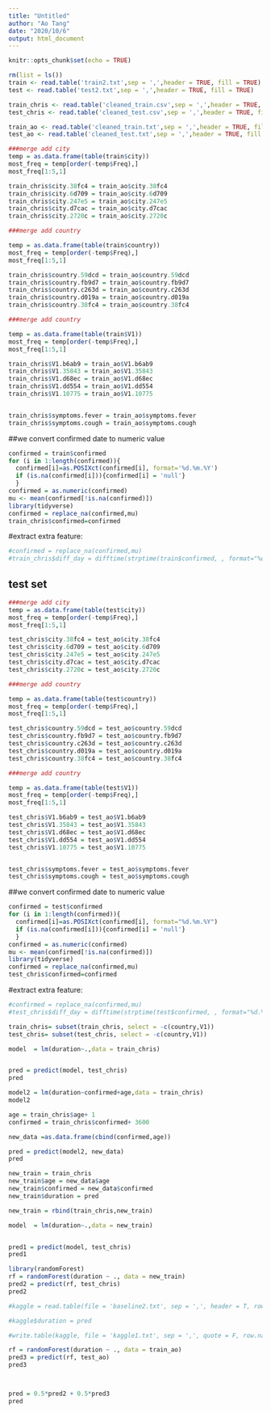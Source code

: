 ---
title: "Untitled"
author: "Ao Tang"
date: "2020/10/6"
output: html_document
---

```{r setup, include=FALSE}
knitr::opts_chunk$set(echo = TRUE)
```

```{r}
rm(list = ls())
train <- read.table('train2.txt',sep = ',',header = TRUE, fill = TRUE)
test <- read.table('test2.txt',sep = ',',header = TRUE, fill = TRUE)

train_chris <- read.table('cleaned_train.csv',sep = ',',header = TRUE, fill = TRUE)
test_chris <- read.table('cleaned_test.csv',sep = ',',header = TRUE, fill = TRUE)

train_ao <- read.table('cleaned_train.txt',sep = ',',header = TRUE, fill = TRUE)
test_ao <- read.table('cleaned_test.txt',sep = ',',header = TRUE, fill = TRUE)
```


```{r}
###merge add city 
temp = as.data.frame(table(train$city))
most_freq = temp[order(-temp$Freq),]
most_freq[1:5,1]

train_chris$city.38fc4 = train_ao$city.38fc4
train_chris$city.6d709 = train_ao$city.6d709
train_chris$city.247e5 = train_ao$city.247e5
train_chris$city.d7cac = train_ao$city.d7cac
train_chris$city.2720c = train_ao$city.2720c
```
```{r}
###merge add country

temp = as.data.frame(table(train$country))
most_freq = temp[order(-temp$Freq),]
most_freq[1:5,1]

train_chris$country.59dcd = train_ao$country.59dcd
train_chris$country.fb9d7 = train_ao$country.fb9d7
train_chris$country.c263d = train_ao$country.c263d
train_chris$country.d019a = train_ao$country.d019a
train_chris$country.38fc4 = train_ao$country.38fc4
```


```{r}
###merge add country

temp = as.data.frame(table(train$V1))
most_freq = temp[order(-temp$Freq),]
most_freq[1:5,1]

train_chris$V1.b6ab9 = train_ao$V1.b6ab9
train_chris$V1.35843 = train_ao$V1.35843
train_chris$V1.d68ec = train_ao$V1.d68ec
train_chris$V1.dd554 = train_ao$V1.dd554
train_chris$V1.10775 = train_ao$V1.10775


train_chris$symptoms.fever = train_ao$symptoms.fever
train_chris$symptoms.cough = train_ao$symptoms.cough
```


##we convert confirmed date to numeric value
```{r}
confirmed = train$confirmed
for (i in 1:length(confirmed)){
  confirmed[i]=as.POSIXct(confirmed[i], format='%d.%m.%Y')
  if (is.na(confirmed[i])){confirmed[i] = 'null'}
  }
confirmed = as.numeric(confirmed)
mu <- mean(confirmed[!is.na(confirmed)])
library(tidyverse)
confirmed = replace_na(confirmed,mu)
train_chris$confirmed=confirmed
```

#extract extra feature: 
```{r}
#confirmed = replace_na(confirmed,mu)
#train_chris$diff_day = difftime(strptime(train$confirmed, , format="%d.%m.%Y"),strptime('01.01.2020' , format="%d.%m.%Y"), units = 'days')
```





test set 
---
```{r}
###merge add city 
temp = as.data.frame(table(test$city))
most_freq = temp[order(-temp$Freq),]
most_freq[1:5,1]

test_chris$city.38fc4 = test_ao$city.38fc4
test_chris$city.6d709 = test_ao$city.6d709
test_chris$city.247e5 = test_ao$city.247e5
test_chris$city.d7cac = test_ao$city.d7cac
test_chris$city.2720c = test_ao$city.2720c
```
```{r}
###merge add country

temp = as.data.frame(table(test$country))
most_freq = temp[order(-temp$Freq),]
most_freq[1:5,1]

test_chris$country.59dcd = test_ao$country.59dcd
test_chris$country.fb9d7 = test_ao$country.fb9d7
test_chris$country.c263d = test_ao$country.c263d
test_chris$country.d019a = test_ao$country.d019a
test_chris$country.38fc4 = test_ao$country.38fc4
```


```{r}
###merge add country

temp = as.data.frame(table(test$V1))
most_freq = temp[order(-temp$Freq),]
most_freq[1:5,1]

test_chris$V1.b6ab9 = test_ao$V1.b6ab9
test_chris$V1.35843 = test_ao$V1.35843
test_chris$V1.d68ec = test_ao$V1.d68ec
test_chris$V1.dd554 = test_ao$V1.dd554
test_chris$V1.10775 = test_ao$V1.10775


test_chris$symptoms.fever = test_ao$symptoms.fever
test_chris$symptoms.cough = test_ao$symptoms.cough
```


##we convert confirmed date to numeric value
```{r}
confirmed = test$confirmed
for (i in 1:length(confirmed)){
  confirmed[i]=as.POSIXct(confirmed[i], format="%d.%m.%Y")
  if (is.na(confirmed[i])){confirmed[i] = 'null'}
  }
confirmed = as.numeric(confirmed)
mu <- mean(confirmed[!is.na(confirmed)])
library(tidyverse)
confirmed = replace_na(confirmed,mu)
test_chris$confirmed=confirmed
```

#extract extra feature: 
```{r}
#confirmed = replace_na(confirmed,mu)
#test_chris$diff_day = difftime(strptime(test$confirmed, , format="%d.%m.%Y"),strptime('01.01.2020', format="%d.%m.%Y"), units = 'days')
```



```{r}

train_chris= subset(train_chris, select = -c(country,V1))
test_chris= subset(test_chris, select = -c(country,V1))

model  = lm(duration~.,data = train_chris)


pred = predict(model, test_chris)
pred
```



```{r}
model2 = lm(duration~confirmed+age,data = train_chris)
model2

age = train_chris$age+ 1 
confirmed = train_chris$confirmed+ 3600

new_data =as.data.frame(cbind(confirmed,age))

pred = predict(model2, new_data)
pred

new_train = train_chris
new_train$age = new_data$age
new_train$confirmed = new_data$confirmed
new_train$duration = pred

new_train = rbind(train_chris,new_train)
```


```{r}
model  = lm(duration~.,data = new_train)


pred1 = predict(model, test_chris)
pred1
```



```{r}
library(randomForest)
rf = randomForest(duration ~ ., data = new_train)
pred2 = predict(rf, test_chris)
pred2
```

```{r}
#kaggle = read.table(file = 'baseline2.txt', sep = ',', header = T, row.names = NULL)

#kaggle$duration = pred

#write.table(kaggle, file = 'kaggle1.txt', sep = ',', quote = F, row.name = FALSE)
```

```{r}
rf = randomForest(duration ~ ., data = train_ao)
pred3 = predict(rf, test_ao)
pred3



pred = 0.5*pred2 + 0.5*pred3
pred
```



























